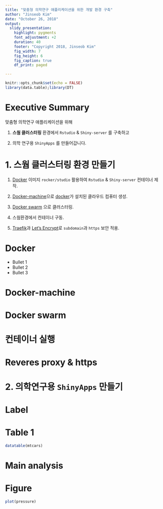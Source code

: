 ```yaml
---
title: "맞춤형 의학연구 애플리케이션을 위한 개발 환경 구축"
author: "Jinseob Kim"
date: "October 26, 2018"
output:
  slidy_presentation:
    highlight: pygments
    font_adjustment: +2
    duration: 40
    footer: "Copyright 2018, Jinseob Kim"
    fig_width: 7
    fig_height: 6
    fig_caption: true
    df_print: paged

---
```

 


```r
knitr::opts_chunk$set(echo = FALSE)
library(data.table);library(DT)
```

# Executive Summary 


맞춤형 의학연구 애플리케이션을 위해


1. **스웜 클러스터링** 환경에서 `Rstudio` & `Shiny-server` 를 구축하고


2. 의학 연구용 `ShinyApps` 를 만들어갑니다.



# 1. 스웜 클러스터링 환경 만들기

1. [Docker](https://www.docker.com/what-docker) 이미지 `rocker/studio` 활용하여 `Rstudio` & `Shiny-server` 컨테이너 제작.


2. [Docker-machine](https://docs.docker.com/machine/overview/)으로 [docker](https://www.docker.com/what-docker)가 설치된 클라우드 컴퓨터 생성.


3. [Docker swarm](https://docs.docker.com/engine/swarm/) 으로 클러스터링.


4. 스웜환경에서 컨테이너 구동.


5. [Traefik](https://traefik.io/)과 [Let's Encrypt](https://docs.traefik.io/configuration/acme/)로 `subdomain`과 `https` 보안 적용.


# Docker
- Bullet 1
- Bullet 2
- Bullet 3

# Docker-machine


# Docker swarm 


# 컨테이너 실행


# Reveres proxy & https



# 2. 의학연구용 `ShinyApps` 만들기 

# Label

# Table 1
```r
datatable(mtcars)
```

# Main analysis


# Figure

```r
plot(pressure)
```





